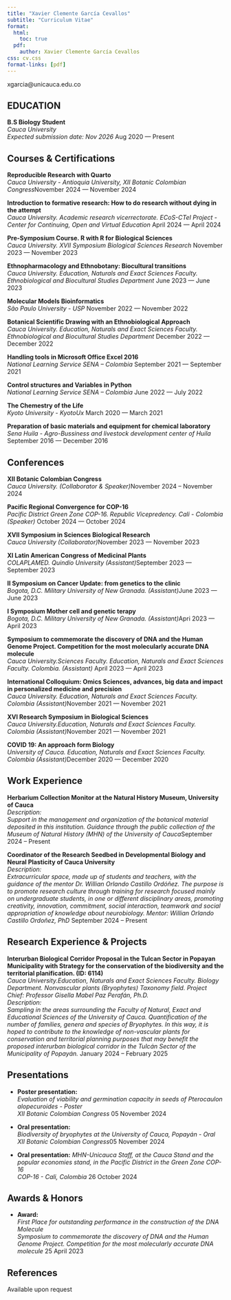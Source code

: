 ```yaml
---
title: "Xavier Clemente García Cevallos"
subtitle: "Curriculum Vitae"
format:
  html:
    toc: true
  pdf:
    author: Xavier Clemente García Cevallos
css: cv.css
format-links: [pdf]
---
```


::: {.print-only .contact-block}
xgarcia\@unicauca.edu.co
:::

## EDUCATION

**B.S Biology Student** <br> *Cauca University* <br> *Expected submission date: Nov 2026* [Aug 2020 --- Present]{.cvdate}

## Courses & Certifications

**Reproducible Research with Quarto**
<br>
*Cauca University - Antioquia University, XII Botanic Colombian Congress*[November 2024 --- November 2024]{.cvdate}

**Introduction to formative research: How to do research without dying in the attempt** <br> *Cauca University. Academic research vicerrectorate. ECoS-CTeI Project - Center for Continuing, Open and Virtual Education* [April 2024 --- April 2024]{.cvdate}

**Pre-Symposium Course. R with R for Biological Sciences** <br> *Cauca University. XVII Symposium Biological Sciences Research* [November 2023 --- November 2023]{.cvdate}

**Ethnopharmacology and Ethnobotany: Biocultural transitions** <br> *Cauca University. Education, Naturals and Exact Sciences Faculty. Ethnobiological and Biocultural Studies Department* [June 2023 --- June 2023]{.cvdate}

**Molecular Models Bioinformatics** <br> *São Paulo University - USP* [November 2022 --- November 2022]{.cvdate}

**Botanical Scientific Drawing with an Ethnobiological Approach** <br> *Cauca University. Education, Naturals and Exact Sciences Faculty. Ethnobiological and Biocultural Studies Department* [December 2022 --- December 2022]{.cvdate}

**Handling tools in Microsoft Office Excel 2016** <br> *National Learning Service SENA – Colombia* [September 2021 --- September 2021]{.cvdate}

**Control structures and Variables in Python** <br> *National Learning Service SENA – Colombia* [June 2022 --- July 2022]{.cvdate}

**The Chemestry of the Life** <br> *Kyoto University - KyotoUx* [March 2020 --- March 2021]{.cvdate}

**Preparation of basic materials and equipment for chemical laboratory** <br> *Sena Huila - Agro-Bussiness and livestock development center of Huila* [September 2016 --- December 2016]{.cvdate}

## Conferences

**XII Botanic Colombian Congress** <br> *Cauca University. (Collaborator & Speaker)*[November 2024 -- November 2024]{.cvdate}

**Pacific Regional Convergence for COP-16** <br> *Pacific District Green Zone COP-16. Republic Vicepredency. Cali - Colombia (Speaker)* [October 2024 --- October 2024]{.cvdate}

**XVII Symposium in Sciences Biological Research** <br> *Cauca University (Collaborator)*[November 2023 --- November 2023]{.cvdate}

**XI Latin American Congress of Medicinal Plants** <br> *COLAPLAMED. Quindío University (Assistant)*[September 2023 --- September 2023]{.cvdate}

**II Symposium on Cancer Update: from genetics to the clinic** <br> *Bogota, D.C. Military University of New Granada. (Assistant)*[June 2023 --- June 2023]{.cvdate}

**I Symposium Mother cell and genetic terapy** <br> *Bogota, D.C. Military University of New Granada. (Assistant)*[Apri 2023 --- April 2023]{.cvdate}

**Symposium to commemorate the discovery of DNA and the Human Genome Project. Competition for the most molecularly accurate DNA molecule** <br> *Cauca University.Sciences Faculty. Education, Naturals and Exact Sciences Faculty. Colombia. (Assistant) *[April 2023 --- April 2023]{.cvdate}

**International Colloquium: Omics Sciences, advances, big data and impact in personalized medicine and precision** <br> *Cauca University. Education, Naturals and Exact Sciences Faculty. Colombia (Assistant)*[November 2021 --- November 2021]{.cvdate}

**XVI Research Symposium in Biological Sciences** <br> *Cauca University.Education, Naturals and Exact Sciences Faculty. Colombia (Assistant)*[November 2021 --- November 2021]{.cvdate}

**COVID 19: An approach form Biology** <br> *University of Cauca. Education, Naturals and Exact Sciences Faculty. Colombia (Assistant)*[December 2020 --- December 2020]{.cvdate}

## Work Experience

**Herbarium Collection Monitor at the Natural History Museum, University of Cauca** <br> *Description:* <br> *Support in the management and organization of the botanical material deposited in this institution. Guidance through the public collection of the Museum of Natural History (MHN) of the University of Cauca*[September 2024 -- Present]{.cvdate}

**Coordinator of the Research Seedbed in Developmental Biology and Neural Plasticity of Cauca University** <br> *Description:* <br> *Extracurricular space, made up of students and teachers, with the guidance of the mentor Dr. Willian Orlando Castillo Ordóñez. The purpose is to promote research culture through training for research focused mainly on undergraduate students, in one or different disciplinary areas, promoting creativity, innovation, commitment, social interaction, teamwork and social appropriation of knowledge about neurobiology. Mentor: Willian Orlando Castillo Ordoñez, PhD* [September 2024 -- Present]{.cvdate}

## Research Experience & Projects

**Interurban Biological Corridor Proposal in the Tulcan Sector in Popayan Municipality with Strategy for the conservation of the biodiversity and the territorial planification. (ID: 6114)** <br> *Cauca University.Education, Naturals and Exact Sciences Faculty. Biology Department. Nonvascular plants (Bryophytes) Taxonomy field. Project Chief: Professor Gisella Mabel Paz Perafán, Ph.D.* <br> *Description:* <br> *Sampling in the areas surrounding the Faculty of Natural, Exact and Educational Sciences of the University of Cauca. Quantification of the number of families, genera and species of Bryophytes. In this way, it is hoped to contribute to the knowledge of non-vascular plants for conservation and territorial planning purposes that may benefit the proposed interurban biological corridor in the Tulcán Sector of the Municipality of Popayán.* [January 2024 -- February 2025]{.cvdate}

::: no-print
## Presentations 

-  **Poster presentation:** <br> *Evaluation of viability and germination capacity in seeds of Pterocaulon alopecuroides - Poster* <br> *XII Botanic Colombian Congress* [05 November 2024]{.cvdate}

-   **Oral presentation:** <br> *Biodiversity of bryophytes at the University of Cauca, Popayán - Oral* <br> *XII Botanic Colombian Congress*[05 November 2024]{.cvdate}

-   **Oral presentation:** *MHN-Unicauca Staff, at the Cauca Stand and the popular economies stand, in the Pacific District in the Green Zone COP-16* <br> *COP-16 - Cali, Colombia* [26 October 2024]{.cvdate}

## Awards & Honors
-   **Award:** <br> *First Place for outstanding performance in the construction of the DNA Molecule* <br> *Symposium to commemorate the discovery of DNA and the Human Genome Project. Competition for the most molecularly accurate DNA molecule* [25 April 2023]{.cvdate}

:::

::: print-only
## References

Available upon request
:::
